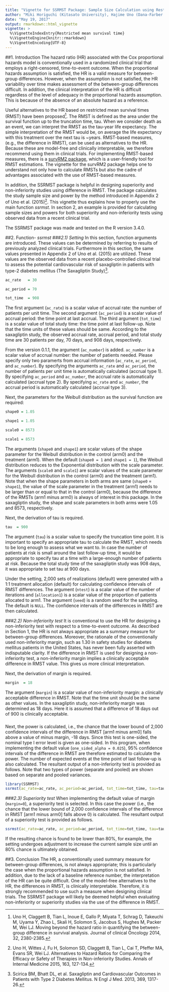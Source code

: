 ---
title: "Vignette for SSRMST Package: Sample Size Calculation using Restricted Mean Survival Time"
author: "Miki Horiguchi (Kitasato University), Hajime Uno (Dana-Farber Cancer Institute)"
date: "May 19, 2017"
output: rmarkdown::html_vignette
vignette: >
  %\VignetteIndexEntry{Restricted mean survival time}
  %\VignetteEngine{knitr::rmarkdown}
  %\VignetteEncoding{UTF-8}
---

##1. Introduction
The hazard ratio (HR) associated with the Cox proportional hazards model is conventionally used in a randomized clinical trial that employs a right-censored, time-to-event outcome. When the proportional hazards assumption is satisfied, the HR is a valid measure for between-group differences. However, when the assumption is not satisfied, the HR variability over time makes assessment of the between-group differences difficult. In addition, the clinical interpretation of the HR is difficult regardless of the level of adequacy in the proportional hazards assumption. This is because of the absence of an absolute hazard as a reference. 

Useful alternatives to the HR based on restricted mean survival times (RMST) have been proposed^[Uno H, Claggett B, Tian L, Inoue E, Gallo P, Miyata T, Schrag D, Takeuchi M, Uyama Y, Zhao L, Skali H, Solomon S, Jacobus S, Hughes M, Packer M, Wei LJ. Moving beyond the hazard ratio in quantifying the between-group difference in survival analysis. Journal of clinical Oncology 2014, 32, 2380-2385.]. The RMST is defined as the area under the survival function up to the truncation time, tau. When we consider death as an event, we can interpret the RMST as the tau-year life expectancy. The simple interpretation of the RMST would be, on average the life expectancy with this treatment over the next tau is ~years. RMST-based measures, (e.g., the difference in RMST), can be used as alternatives to the HR. Because these are model-free and clinically interpretable, we therefore recommend using them in clinical trials. For implementing RMST-based measures, there is a [survRM2 package](https://cran.r-project.org/package=survRM2), which is a user-friendly tool for RMST estimations. The vignette for the survRM2 package helps one to understand not only how to calculate RMSTs but also the cadre of advantages associated with the use of RMST-based measures. 

In addition, the SSRMST package is helpful in designing superiority and non-inferiority studies using difference in RMST. The package calculates the study sample size and power by the method introduced in Appendix 2 of Uno et al. (2015)^[Uno H, Wittes J, Fu H, Solomon SD, Claggett B, Tian L, Cai T, Pfeffer MA, Evans SR, Wei LJ. Alternatives to Hazard Ratios for Comparing the Efficacy or Safety of Therapies in Non-inferiority Studies. Annals of Internal Medicine 2015, 163, 127-134.]. This vignette thus explains how to properly use the main function *ssrmst*. In section 2, an example is provided for calculating sample sizes and powers for both superiority and non-inferiority tests using observed data from a recent clinical trial.

The SSRMST package was made and tested on the R version 3.4.0.


##2. Function- *ssrmst*
###*2.1) Setting*
In this section, function arguments are introduced. These values can be determined by referring to results of previously analyzed clinical trials. Furthermore in this section, the same values presented in Appendix 2 of Uno et al. (2015) are utilized. These values are the observed data from a recent placebo-controlled clinical trial to assess the potential cardiovascular risk of saxagliptin in patients with type-2 diabetes mellitus (The Saxagliptin Study)^[Scirica BM, Bhatt DL, et al. Saxagliptin and Cardiovascular Outcomes in Patients with Type 2 Diabetes Mellitus. N Engl J Med. 2013, 369, 1317-26.].


```{r}
ac_rate   = 30

ac_period = 70

tot_time  = 908
```

The first argument (`ac_rate`) is a scalar value of accrual rate: the number of patients per unit time. The second argument (`ac_period`) is a scalar value of accrual period: the time point at last accrual. The third argument (`tot_time`) is a scalar value of total study time: the time point at last follow-up. Note that the time units of these values should be same. According to the saxagliptin study, the observed accrual rate, accrual period, and total study time are 30 patients per day, 70 days, and 908 days, respectively.    

From the version 0.1.1, the argument (`ac_number`) is added. `ac_number` is a scalar value of accrual number: the number of patients needed. Please specify only two paramerts from accrual information (`ac_rate`, `ac_period`, and `ac_number`). By specifying the arguments `ac_rate` and `ac_period`, the number of patients per unit time is automatically calculated (accrual type 1). By specifying `ac_period` and `ac_number`, the accrual rate is automatically calculated (accrual type 2). By specifying `ac_rate` and `ac_number`, the accrual period is automatically calculated (accrual type 3). 


Next, the parameters for the Weibull distribution as the survival function are required:   

```{r}
shape0 = 1.05

shape1 = 1.05

scale0 = 8573

scale1 = 8573
```

The arguments (`shape0` and `shape1`) are scalar values of the shape parameter for the Weibull distribution in the control (arm0) and the treatment (arm1). When the default (`shape0 = 1` and `shape1 = 1`), the Weibull distribution reduces to the Exponential distribution with the scale parameter. The arguments (`scale0` and `scale1`) are scalar values of the scale parameter for the Weibull distribution in the control (arm0) and the treatment (arm1). Note that when the shape parameters in both arms are same (`shape0` = `shape1`), the value of the scale parameter in the treatment (arm1) needs to be larger than or equal to that in the control (arm0), because the difference of the RMSTs (arm1 minus arm0) is always of interest in this package. In the saxagliptin study, the shape and scale parameters in both arms were 1.05 and 8573, respectively.


Next, the derivation of tau is required.


```{r}
tau  = 900
```

The argument (`tau`) is a scalar value to specify the truncation time point. It is important to specify an appropriate tau to calculate the RMST, which needs to be long enough to assess what we want to. In case the number of patients at risk is small around the last follow-up time, it would be appropriate to specify tau at a time with a large-enough number of patients at risk. Because the total study time of the saxagliptin study was 908 days, it was appropriate to set tau at 900 days.


Under the setting, 2,000 sets of realizations (default) were generated with a 1:1 treatment allocation (default) for calculating confidence intervals of RMST differences. The argument (`ntest`) is a scalar value of the number of iterations and (`allocation1`) is a scalar value of the proportion of patients allocated to arm1. The argument (`seed`) is a random seed for the sampling. The default is `NULL`. The confidence intervals of the differences in RMST are then calculated.


###*2.2) Non-inferiority test*
It is conventional to use the HR for designing a non-inferiority test with respect to a time-to-event outcome. As described in Section 1, the HR is not always appropriate as a summary measure for between-group differences. Moreover, the rationale of the conventionally used non-inferiority margin, such as 1.30 in safety studies for diabetes mellitus patients in the United States, has never been fully asserted with indisputable clarity. If the difference in RMST is used for designing a non-inferiority test, a non-inferiority margin implies a clinically acceptable difference in RMST value. This gives us more clinical interpretation.


Next, the derivation of margin is required.


```{r}
margin  = 18
```

The argument (`margin`) is a scalar value of non-inferiority margin: a clinically acceptable difference in RMST. Note that the time unit should be the same as other values. In the saxagliptin study, non-inferiority margin was determined as 18 days. Here it is assumed that a difference of 18 days out of 900 is clinically acceptable. 

###
Next, the power is calculated, i.e., the chance that the lower bound of 2,000 confidence intervals of the difference in RMST [arm1 minus arm0] falls above a value of minus margin, -18 days. Since this test is one-sided, the nominal type I error level is given as one-sided. In this program, when implementing the default value (`one_sided_alpha = 0.025`), 95% confidence intervals of the difference in RMST are therefore estimated to calculate the power. The number of expected events at the time point of last follow-up is also calculated. The resultant output of a non-inferiority test is provided as follows. Note that two types of power (separate and pooled) are shown based on separate and pooled variances.

```{r}
library(SSRMST)
ssrmst(ac_rate=ac_rate, ac_period=ac_period, tot_time=tot_time, tau=tau, shape0=shape0, scale0=scale0, shape1=shape1, scale1=scale1, margin=margin, seed=2017)
```

###*2.3) Superiority test*
When implementing the default value of margin (`margin=0`), a superiority test is selected. In this case the power (i.e., the chance that the lower bound of 2,000 confidence intervals of the difference in RMST [arm1 minus arm0] falls above 0) is calculated. The resultant output of a superiority test is provided as follows.


```{r}
ssrmst(ac_rate=ac_rate, ac_period=ac_period, tot_time=tot_time, tau=tau, shape0=shape0, scale0=scale0, shape1=shape1, scale1=scale1, seed=2017)
```

If the resulting chance is found to be lower than 80%, for example, the setting undergoes adjustment to increase the current sample size until an 80% chance is ultimately obtained.


##3. Conclusion
The HR, a conventionally used summary measure for between-group differences, is not always appropriate; this is particularly the case when the proportional hazards assumption is not satisfied. In addition, due to the lack of a baseline reference number, the interpretation of the HR can be quite difficult. One of the model-free alternatives to the HR, the differences in RMST, is clinically interpretable. Therefore, it is strongly recommended to use such a measure when designing clinical trials. The SSRMST package will likely be deemed helpful when evaluating non-inferiority or superiority studies via the use of the difference in RMST.
